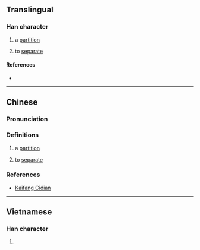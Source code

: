 {{character info/new}}
==Translingual==

===Han character===
{{Han char|rn=75|rad=木|as=12|sn=16|four=|canj=DANA|ids=⿰木間}}

# {{label|yue|Cantonese}} a [[partition]]
# {{label|yue|Cantonese}} to [[separate]]

====References====
* {{Han ref|kx=0555.311|hdz=21296.131|uh=6A7A|ud=27258}}

----

==Chinese==
{{zh-forms}}

===Pronunciation===
{{zh-pron
|c=gaan3
|cat=n,v
}}

===Definitions===
{{zh-hanzi}}

# {{label|zh|Cantonese}} a [[partition]]
# {{label|zh|Cantonese}} to [[separate]]

===References===
* {{qualifier|Cantonese}} [http://kaifangcidian.com/han/yue/%E6%A9%BA Kaifang Cidian]

----

==Vietnamese==

===Han character===
{{vi-readings|rs=木12| hanviet = giàn}}

# {{defn|lang=vi|sort=木12}}
